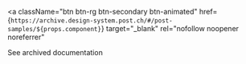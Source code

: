 <a
  className="btn btn-rg btn-secondary btn-animated"
  href={`https://archive.design-system.post.ch/#/post-samples/${props.component}`}
  target="_blank"
  rel="nofollow noopener noreferrer"
>
  <span>See archived documentation</span>
</a>
